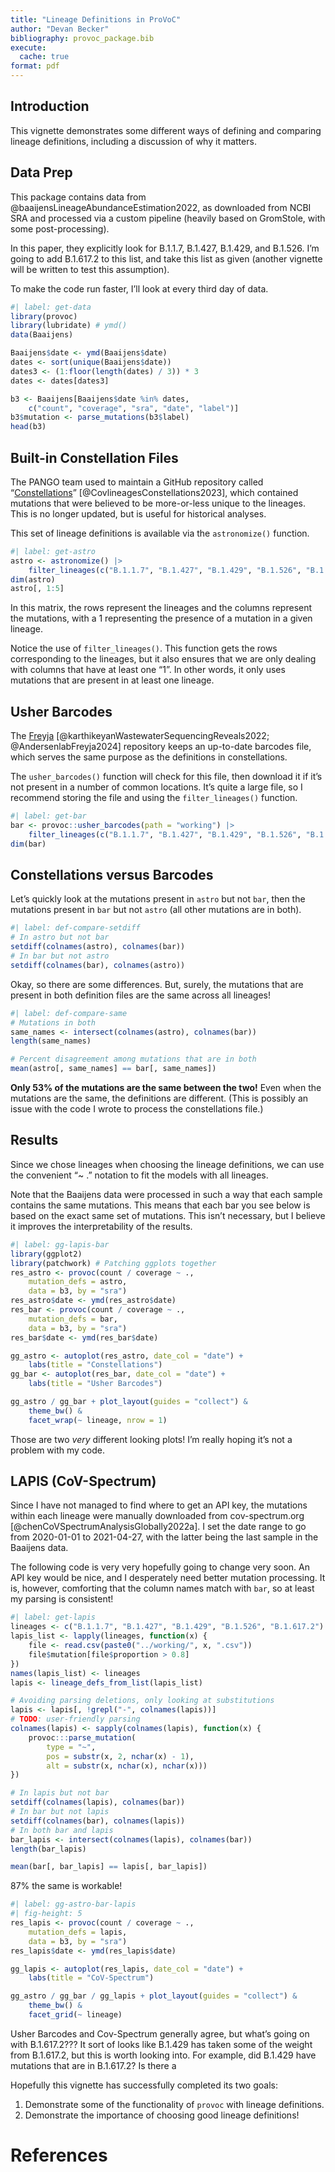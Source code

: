 ```yaml
---
title: "Lineage Definitions in ProVoC"
author: "Devan Becker"
bibliography: provoc_package.bib
execute:
  cache: true
format: pdf
---
```


## Introduction

This vignette demonstrates some different ways of defining and comparing lineage definitions, including a discussion of why it matters.

## Data Prep

This package contains data from @baaijensLineageAbundanceEstimation2022, as downloaded from NCBI SRA and processed via a custom pipeline (heavily based on GromStole, with some post-processing). 

In this paper, they explicitly look for B.1.1.7, B.1.427, B.1.429, and B.1.526. I'm going to add B.1.617.2 to this list, and take this list as given (another vignette will be written to test this assumption).

To make the code run faster, I'll look at every third day of data.

```r
#| label: get-data
library(provoc)
library(lubridate) # ymd()
data(Baaijens)

Baaijens$date <- ymd(Baaijens$date)
dates <- sort(unique(Baaijens$date))
dates3 <- (1:floor(length(dates) / 3)) * 3
dates <- dates[dates3]

b3 <- Baaijens[Baaijens$date %in% dates, 
    c("count", "coverage", "sra", "date", "label")]
b3$mutation <- parse_mutations(b3$label)
head(b3)
```

## Built-in Constellation Files

The PANGO team used to maintain a GitHub repository called "[Constellations](https://github.com/cov-lineages/constellations)" [@CovlineagesConstellations2023], which contained mutations that were believed to be more-or-less unique to the lineages. This is no longer updated, but is useful for historical analyses.

This set of lineage definitions is available via the `astronomize()` function.

```r
#| label: get-astro
astro <- astronomize() |>
    filter_lineages(c("B.1.1.7", "B.1.427", "B.1.429", "B.1.526", "B.1.617.2"))
dim(astro)
astro[, 1:5]
```

In this matrix, the rows represent the lineages and the columns represent the mutations, with a 1 representing the presence of a mutation in a given lineage.

Notice the use of `filter_lineages()`. This function gets the rows corresponding to the lineages, but it also ensures that we are only dealing with columns that have at least one "1". In other words, it only uses mutations that are present in at least one lineage. 

## Usher Barcodes

The [Freyja](https://github.com/andersen-lab/Freyja) [@karthikeyanWastewaterSequencingReveals2022; @AndersenlabFreyja2024] repository keeps an up-to-date barcodes file, which serves the same purpose as the definitions in constellations.

The `usher_barcodes()` function will check for this file, then download it if it's not present in a number of common locations. It's quite a large file, so I recommend storing the file and using the `filter_lineages()` function.

```r
#| label: get-bar
bar <- provoc::usher_barcodes(path = "working") |>
    filter_lineages(c("B.1.1.7", "B.1.427", "B.1.429", "B.1.526", "B.1.617.2"))
dim(bar)
```

## Constellations versus Barcodes

Let's quickly look at the mutations present in `astro` but not `bar`, then the mutations present in `bar` but not `astro` (all other mutations are in both).

```r
#| label: def-compare-setdiff
# In astro but not bar
setdiff(colnames(astro), colnames(bar))
# In bar but not astro
setdiff(colnames(bar), colnames(astro))
```

Okay, so there are some differences. But, surely, the mutations that are present in both definition files are the same across all lineages! 

```r
#| label: def-compare-same
# Mutations in both
same_names <- intersect(colnames(astro), colnames(bar))
length(same_names)

# Percent disagreement among mutations that are in both
mean(astro[, same_names] == bar[, same_names])
```

**Only 53\% of the mutations are the same between the two!** Even when the mutations are the same, the definitions are different. (This is possibly an issue with the code I wrote to process the constellations file.)

## Results

Since we chose lineages when choosing the lineage definitions, we can use the convenient "~ ." notation to fit the models with all lineages.

Note that the Baaijens data were processed in such a way that each sample contains the same mutations. This means that each bar you see below is based on the exact same set of mutations. This isn't necessary, but I believe it improves the interpretability of the results.

```r
#| label: gg-lapis-bar
library(ggplot2)
library(patchwork) # Patching ggplots together
res_astro <- provoc(count / coverage ~ .,
    mutation_defs = astro,
    data = b3, by = "sra")
res_astro$date <- ymd(res_astro$date)
res_bar <- provoc(count / coverage ~ .,
    mutation_defs = bar,
    data = b3, by = "sra")
res_bar$date <- ymd(res_bar$date)

gg_astro <- autoplot(res_astro, date_col = "date") +
    labs(title = "Constellations")
gg_bar <- autoplot(res_bar, date_col = "date") +
    labs(title = "Usher Barcodes")

gg_astro / gg_bar + plot_layout(guides = "collect") &
    theme_bw() &
    facet_wrap(~ lineage, nrow = 1)
```

Those are two *very* different looking plots! I'm really hoping it's not a problem with my code. 

## LAPIS (CoV-Spectrum)

Since I have not managed to find where to get an API key, the mutations within each lineage were manually downloaded from cov-spectrum.org [@chenCoVSpectrumAnalysisGlobally2022a]. I set the date range to go from 2020-01-01 to 2021-04-27, with the latter being the last sample in the Baaijens data. 

The following code is very very hopefully going to change very soon. An API key would be nice, and I desperately need better mutation processing. It is, however, comforting that the column names match with `bar`, so at least my parsing is consistent!

```r
#| label: get-lapis
lineages <- c("B.1.1.7", "B.1.427", "B.1.429", "B.1.526", "B.1.617.2")
lapis_list <- lapply(lineages, function(x) {
    file <- read.csv(paste0("../working/", x, ".csv"))
    file$mutation[file$proportion > 0.8]
})
names(lapis_list) <- lineages
lapis <- lineage_defs_from_list(lapis_list)

# Avoiding parsing deletions, only looking at substitutions
lapis <- lapis[, !grepl("-", colnames(lapis))]
# TODO: user-friendly parsing
colnames(lapis) <- sapply(colnames(lapis), function(x) {
    provoc:::parse_mutation(
        type = "~",
        pos = substr(x, 2, nchar(x) - 1),
        alt = substr(x, nchar(x), nchar(x)))
})

# In lapis but not bar
setdiff(colnames(lapis), colnames(bar))
# In bar but not lapis
setdiff(colnames(bar), colnames(lapis))
# In both bar and lapis
bar_lapis <- intersect(colnames(lapis), colnames(bar))
length(bar_lapis)

mean(bar[, bar_lapis] == lapis[, bar_lapis])
```

87% the same is workable!

```r
#| label: gg-astro-bar-lapis
#| fig-height: 5
res_lapis <- provoc(count / coverage ~ .,
    mutation_defs = lapis,
    data = b3, by = "sra")
res_lapis$date <- ymd(res_lapis$date)

gg_lapis <- autoplot(res_lapis, date_col = "date") +
    labs(title = "CoV-Spectrum")

gg_astro / gg_bar / gg_lapis + plot_layout(guides = "collect") &
    theme_bw() &
    facet_grid(~ lineage)
```

Usher Barcodes and Cov-Spectrum generally agree, but what's going on with B.1.617.2??? It sort of looks like B.1.429 has taken some of the weight from B.1.617.2, but this is worth looking into. For example, did B.1.429 have mutations that are in B.1.617.2? Is there a

Hopefully this vignette has successfully completed its two goals:

1. Demonstrate some of the functionality of `provoc` with lineage definitions.
2. Demonstrate the importance of choosing good lineage definitions!


# References
